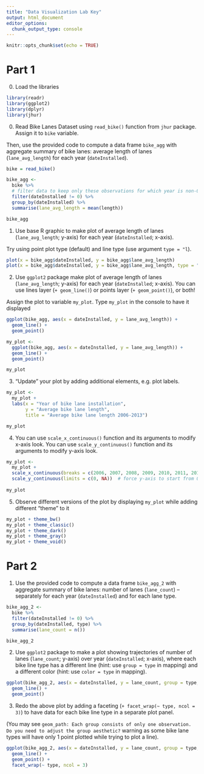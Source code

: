 ```yaml
---
title: "Data Visualization Lab Key"
output: html_document
editor_options: 
  chunk_output_type: console
---
```


```r
knitr::opts_chunk$set(echo = TRUE)
```

# Part 1

0. Load the libraries

```r
library(readr)
library(ggplot2)
library(dplyr)
library(jhur)
```

0. Read Bike Lanes Dataset using `read_bike()` function from `jhur` package. Assign it to `bike` variable. 

Then, use the provided code to compute a data frame `bike_agg` with aggregate summary of bike lanes: average length of lanes (`lane_avg_length`) for each year (`dateInstalled`). 

```r
bike = read_bike()

bike_agg <- 
  bike %>%
  # filter data to keep only these observations for which year is non-0
  filter(dateInstalled != 0) %>%
  group_by(dateInstalled) %>%
  summarise(lane_avg_length = mean(length)) 

bike_agg

```

1. Use base R graphic to make plot of average length of lanes (`lane_avg_length`; y-axis) for each year (`dateInstalled`; x-axis).

Try using point plot type (default) and line type  (use argument `type = "l`). 

```r
plot(x = bike_agg$dateInstalled, y = bike_agg$lane_avg_length)
plot(x = bike_agg$dateInstalled, y = bike_agg$lane_avg_length, type = "l")
```

2. Use `ggplot2` package make plot of average length of lanes (`lane_avg_length`; y-axis) for each year (`dateInstalled`; x-axis). You can use lines layer (`+ geom_line()`) or points layer (`+ geom_point()`), or both!

Assign the plot to variable `my_plot`. Type `my_plot` in the console to have it displayed 

```r
ggplot(bike_agg, aes(x = dateInstalled, y = lane_avg_length)) + 
  geom_line() + 
  geom_point()

my_plot <- 
  ggplot(bike_agg, aes(x = dateInstalled, y = lane_avg_length)) + 
  geom_line() + 
  geom_point()

my_plot
```

3. "Update" your plot by adding additional elements, e.g. plot labels. 

```r
my_plot <- 
  my_plot + 
  labs(x = "Year of bike lane installation",
       y = "Average bike lane length",
       title = "Average bike lane length 2006-2013")

my_plot
```

4. You can use `scale_x_continuous()` function and its arguments to modify x-axis look. You can use `scale_y_continuous()` function and its arguments to modify y-axis look. 

```r
my_plot <- 
  my_plot + 
  scale_x_continuous(breaks = c(2006, 2007, 2008, 2009, 2010, 2011, 2012, 2013)) + 
  scale_y_continuous(limits = c(0, NA))  # force y-axis to start from 0, do not force upper bound 
  
my_plot
```


5. Observe different versions of the plot by displaying `my_plot` while adding different "theme" to it  

```r
my_plot + theme_bw()
my_plot + theme_classic()
my_plot + theme_dark()
my_plot + theme_gray()
my_plot + theme_void()
```


# Part 2

1. Use the provided code to compute a data frame `bike_agg_2` with aggregate summary of bike lanes: number of lanes (`lane_count`) -- separately for each year (`dateInstalled`) and for each lane type. 

```r
bike_agg_2 <- 
  bike %>%
  filter(dateInstalled != 0) %>%
  group_by(dateInstalled, type) %>%
  summarise(lane_count = n())

bike_agg_2
```


2.  Use `ggplot2` package to make a plot showing trajectories of number of lanes (`lane_count`; y-axis) over year (`dateInstalled`; x-axis), where each bike line type has a different line (hint: use `group = type` in mapping) and a different color (hint: use `color = type` in mapping). 

```r
ggplot(bike_agg_2, aes(x = dateInstalled, y = lane_count, group = type, color = type)) + 
  geom_line() + 
  geom_point()
```

3. Redo the above plot by adding a faceting  (`+ facet_wrap(~ type, ncol = 3)`) to have data for each bike line type in a separate plot panel. 

(You may see `geom_path: Each group consists of only one observation. Do you need to adjust the group aesthetic?` warning as some bike lane types will have only 1 point plotted while trying to plot a line).

```r
ggplot(bike_agg_2, aes(x = dateInstalled, y = lane_count, group = type, color = type)) + 
  geom_line() +
  geom_point() +
  facet_wrap(~ type, ncol = 3)
```
